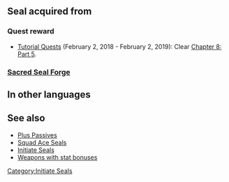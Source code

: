 {{Passive
|type=S
|exclusive=0
|1name=Initiate Seal Def 1
|1tagid=SID_鍛錬の証_守備1
|alt1name=Defense Plus 1
|1effect=Grants Def+1.
|1cost=30
|1next=-
|2name=Initiate Seal Def 2
|2tagid=SID_鍛錬の証_守備2
|alt2name=Defense Plus 2
|2effect=Grants Def+2.
|2cost=60
|2next=-
|3name=Initiate Seal Def 3
|3tagid=SID_鍛錬の証_守備3
|alt3name=Defense Plus 3
|3effect=Grants Def+3.
|3cost=120
|statModifiers1=0,0,0,1,0
|statModifiers2=0,0,0,2,0
|statModifiers3=0,0,0,3,0
|canUseMove={{MoveList|all}}
|canUseWeapon={{WeaponList|all}}
|properties=
}}
==Seal acquired from==
===Quest reward===
* [[Quests and Missions#Tutorial Quests|Tutorial Quests]] (February 2, 2018 - February 2, 2019): Clear [[Future Princess|Chapter 8: Part 5]].
===[[Sacred Seal Forge]]===
{{SealCosts
|seals=Initiate Seal Def 1;Initiate Seal Def 2;Initiate Seal Def 3
|badgeColor=Verdant
|costs1=-
|costs2=60;200;50
|costs3=400;1000;100
}}
==In other languages==
{{OtherLanguages
|japanese=鍛錬の証・守備
|german=Ver.-Siegel
|spanishEU=Aptitud Def
|spanishLA=S. iniciado Def.
|french=Sceau initié Déf
|italian=Sigillo base Dif
|chineseTW=鍛鍊之證・防守
|portuguese=Selo inicial Def.
}}

==See also==
* [[Plus Passives]]
* [[Squad Ace Seals]]
* [[Initiate Seals]]
* [[:Category:Weapons with stat bonuses|Weapons with stat bonuses]]
{{Seals Navbox}}
[[Category:Initiate Seals]]